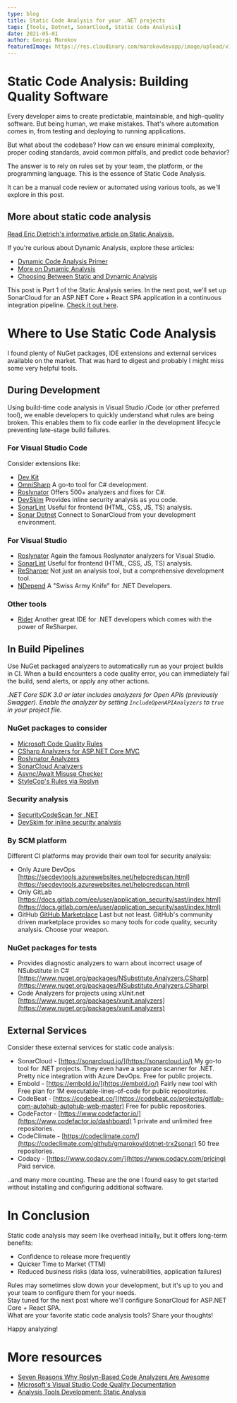 ```yaml
---
type: blog
title: Static Code Analysis for your .NET projects
tags: [Tools, Dotnet, SonarCloud, Static Code Analysis]
date: 2021-05-01
author: Georgi Marokov
featuredImage: https://res.cloudinary.com/marokovdevapp/image/upload/v1697607446/Blogs/static-code-analysis_db4joo.png
---
```


# Static Code Analysis: Building Quality Software

Every developer aims to create predictable, maintainable, and high-quality software. But being human, we make mistakes.
That's where automation comes in, from testing and deploying to running applications.

But what about the codebase? How can we ensure minimal complexity, proper coding standards, avoid common pitfalls, and
predict code behavior?

The answer is to rely on rules set by your team, the platform, or the programming language. This is the essence of
Static Code Analysis.

It can be a manual code review or automated using various tools, as we'll explore in this post.

## More about static code analysis

[Read Eric Dietrich's informative article on Static Analysis.](https://blog.ndepend.com/static-analysis-explanation-everyone/)

If you're curious about Dynamic Analysis, explore these articles:

- [Dynamic Code Analysis Primer](https://securityboulevard.com/2021/02/dynamic-code-analysis-a-primer/)
- [More on Dynamic Analysis](https://github.com/analysis-tools-dev/dynamic-analysis)
- [Choosing Between Static and Dynamic Analysis](https://www.overops.com/blog/static-vs-dynamic-code-analysis-how-to-choose-between-them/)

This post is Part 1 of the Static Analysis series. In the next post, we'll set up SonarCloud for an ASP.NET Core + React
SPA application in a continuous integration pipeline.
[Check it out here](/blogs/2021/06/analyze-aspnet-react-in-sonarcloud/).

# Where to Use Static Code Analysis

I found plenty of NuGet packages, IDE extensions and external services available on the market. That was hard to digest
and probably I might miss some very helpful tools.

## During Development

Using build-time code analysis in Visual Studio /Code (or other preferred tool), we enable developers to quickly
understand what rules are being broken. This enables them to fix code earlier in the development lifecycle preventing
late-stage build failures.

### For Visual Studio Code

Consider extensions like:

- [Dev Kit](https://marketplace.visualstudio.com/items?itemName=ms-dotnettools.csdevkit)
- [OmniSharp](https://github.com/OmniSharp/omnisharp-roslyn) A go-to tool for C# development.
- [Roslynator](https://github.com/JosefPihrt/Roslynator) Offers 500+ analyzers and fixes for C#.
- [DevSkim](https://github.com/microsoft/devskim) Provides inline security analysis as you code.
- [SonarLint](https://www.sonarsource.com/products/sonarlint/features/vs-code/) Useful for frontend (HTML, CSS, JS, TS)
  analysis.
- [Sonar Dotnet](https://github.com/yagoluiz/sonar-dotnet-vscode/) Connect to SonarCloud from your development
  environment.

### For Visual Studio

- [Roslynator](https://github.com/JosefPihrt/Roslynator) Again the famous Roslynator analyzers for Visual Studio.
- [SonarLint](https://www.sonarsource.com/products/sonarlint/features/visual-studio/) Useful for frontend (HTML, CSS,
  JS, TS) analysis.
- [ReSharper](https://www.jetbrains.com/resharper/) Not just an analysis tool, but a comprehensive development tool.
- [NDepend](https://www.ndepend.com/) A "Swiss Army Knife" for .NET Developers.

### Other tools

- [Rider](https://www.jetbrains.com/rider/) Another great IDE for .NET developers which comes with the power of
  ReSharper.

## In Build Pipelines

Use NuGet packaged analyzers to automatically run as your project builds in CI. When a build encounters a code quality
error, you can immediately fail the build, send alerts, or apply any other actions.

_.NET Core SDK 3.0 or later includes analyzers for Open APIs (previously Swagger). Enable the analyzer by setting
`IncludeOpenAPIAnalyzers` to `true` in your project file._

### NuGet packages to consider

- [Microsoft Code Quality Rules](https://www.nuget.org/packages/Microsoft.CodeAnalysis.NetAnalyzers/)
- [CSharp Analyzers for ASP.NET Core MVC](https://www.nuget.org/packages/Microsoft.AspNetCore.Mvc.Api.Analyzers)
- [Roslynator Analyzers](https://www.nuget.org/packages/Roslynator.Analyzers)
- [SonarCloud Analyzers](https://www.nuget.org/packages/SonarAnalyzer.CSharp/)
- [Async/Await Misuse Checker](https://www.nuget.org/packages/AsyncFixer)
- [StyleCop's Rules via Roslyn](https://www.nuget.org/packages/StyleCop.Analyzers/)

### Security analysis

- [SecurityCodeScan for .NET](https://www.nuget.org/packages/SecurityCodeScan.VS2019/)
- [DevSkim for inline security analysis](https://www.nuget.org/packages/Microsoft.CST.DevSkim/)

### By SCM platform

Different CI platforms may provide their own tool for security analysis:

- Only Azure DevOps
  [https://secdevtools.azurewebsites.net/helpcredscan.html](https://secdevtools.azurewebsites.net/helpcredscan.html)
- Only GitLab
  [https://docs.gitlab.com/ee/user/application_security/sast/index.html](https://docs.gitlab.com/ee/user/application_security/sast/index.html)
- GitHub [GitHub Marketplace](https://github.com/marketplace?category=code-quality&type=apps) Last but not least.
  GitHub's community driven marketplace provides so many tools for code quality, security analysis. Choose your weapon.

### NuGet packages for tests

- Provides diagnostic analyzers to warn about incorrect usage of NSubstitute in C#
  [https://www.nuget.org/packages/NSubstitute.Analyzers.CSharp](https://www.nuget.org/packages/NSubstitute.Analyzers.CSharp)
- Code Analyzers for projects using xUnit.net
  [https://www.nuget.org/packages/xunit.analyzers](https://www.nuget.org/packages/xunit.analyzers)

## External Services

Consider these external services for static code analysis:

- SonarCloud - [https://sonarcloud.io/](https://sonarcloud.io/) My go-to tool for .NET projects. They even have a
  separate scanner for .NET. Pretty nice integration with Azure DevOps. Free for public projects.
- Embold - [https://embold.io/](https://embold.io/) Fairly new tool with Free plan for 1M executable-lines-of-code for
  public repositories.
- CodeBeat - [https://codebeat.co/](https://codebeat.co/projects/gitlab-com-autohub-autohub-web-master) Free for public
  repositories.
- CodeFactor - [https://www.codefactor.io/](https://www.codefactor.io/dashboard) 1 private and unlimited free
  repositories.
- CodeClimate - [https://codeclimate.com/](https://codeclimate.com/github/gmarokov/dotnet-trx2sonar) 50 free
  repositories.
- Codacy - [https://www.codacy.com/](https://www.codacy.com/pricing) Paid service.

..and many more counting. These are the one I found easy to get started without installing and configuring additional
software.

# In Conclusion

Static code analysis may seem like overhead initially, but it offers long-term benefits:

- Confidence to release more frequently
- Quicker Time to Market (TTM)
- Reduced business risks (data loss, vulnerabilities, application failures)

Rules may sometimes slow down your development, but it's up to you and your team to configure them for your needs.  
Stay tuned for the next post where we'll configure SonarCloud for ASP.NET Core + React SPA.  
What are your favorite static code analysis tools? Share your thoughts!

Happy analyzing!

# More resources

- [Seven Reasons Why Roslyn-Based Code Analyzers Are Awesome](https://blog.tdwright.co.uk/2018/12/10/seven-reasons-that-roslyn-based-code-analysers-are-awesome/?preview=true)
- [Microsoft's Visual Studio Code Quality Documentation](https://docs.microsoft.com/en-us/visualstudio/code-quality/?view=vs-2019)
- [Analysis Tools Development: Static Analysis](https://github.com/analysis-tools-dev/static-analysis)
